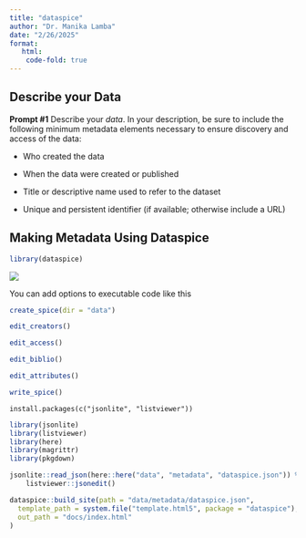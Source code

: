 ```yaml
---
title: "dataspice"
author: "Dr. Manika Lamba"
date: "2/26/2025"
format:
   html:
    code-fold: true
---
```


## Describe your Data

**Prompt #1** Describe your *data*. In your description, be sure to include the following minimum metadata elements necessary to ensure discovery and access of the data:

-   Who created the data

-   When the data were created or published

-   Title or descriptive name used to refer to the dataset

-   Unique and persistent identifier (if available; otherwise include a URL)

## Making Metadata Using Dataspice

```r
library(dataspice)
```

![](images/1.png)

You can add options to executable code like this

```r
create_spice(dir = "data")
```

```r
edit_creators()
```

```r
edit_access()
```

```r
edit_biblio()
```

```r
edit_attributes()
```

```r
write_spice()
```

```         
install.packages(c("jsonlite", "listviewer"))
```

```r
library(jsonlite)
library(listviewer)
library(here)
library(magrittr)
library(pkgdown)
```

```r
jsonlite::read_json(here::here("data", "metadata", "dataspice.json")) %>% 
    listviewer::jsonedit()
```

```r
dataspice::build_site(path = "data/metadata/dataspice.json",
  template_path = system.file("template.html5", package = "dataspice"),
  out_path = "docs/index.html"
)
```
